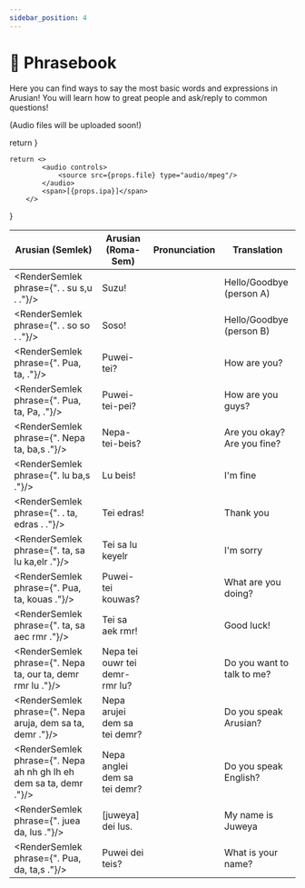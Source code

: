 ```yaml
---
sidebar_position: 4
---
```


# 📒 Phrasebook

Here you can find ways to say the most basic words and expressions in Arusian!
You will learn how to great people and ask/reply to common questions!

(Audio files will be uploaded soon!)


  return <FontRenderer size="30px" weight="200" rtl color="var(--ifm-color-primary, #794cbd)" text={props.phrase} />
}

    return <>
            <audio controls>
                <source src={props.file} type="audio/mpeg"/>
            </audio>
            <span>[{props.ipa}]</span>
        </>
}

|Arusian (Semlek)|Arusian (Roma-Sem)|Pronunciation|Translation|
|---|---|---|---|
| <RenderSemlek phrase={". . su s,u . ."}/> | Suzu! | <Audio ipa="suzu" file=""/> | Hello/Goodbye (person A) |
| <RenderSemlek phrase={". . so so . ."}/> | Soso! | <Audio ipa="soso" file=""/> | Hello/Goodbye (person B) |
| <RenderSemlek phrase={". Pua, ta, ."}/> | Puwei-tei? | <Audio ipa="puwe͡i te͡i" file=""/> | How are you? |
| <RenderSemlek phrase={". Pua, ta, Pa, ."}/> | Puwei-tei-pei? | <Audio ipa="puwe͡i te͡i pe͡i" file=""/> | How are you guys? |
| <RenderSemlek phrase={". Nepa ta, ba,s ."}/> | Nepa-tei-beis? | <Audio ipa="nɛpa te͡i be͡is" file=""/> | Are you okay? Are you fine? |
| <RenderSemlek phrase={". lu ba,s ."}/> | Lu beis! | <Audio ipa="lu be͡is" file=""/> | I'm fine |
| <RenderSemlek phrase={". . ta, edras . ."}/> | Tei edras! | <Audio ipa="te͡i ʔɛdɜʁas" file=""/> | Thank you |
| <RenderSemlek phrase={". ta, sa lu ka,elr ."}/> | Tei sa lu keyelr | <Audio ipa="te͡i sa lu kejɛlɜ" file=""/> | I'm sorry |
| <RenderSemlek phrase={". Pua, ta, kouas ."}/> | Puwei-tei kouwas? | <Audio ipa="puwe͡i te͡i ko͡uwas" file=""/> | What are you doing? |
| <RenderSemlek phrase={". ta, sa aec rmr ."}/> | Tei sa aek rmr! | <Audio ipa="te͡i sa ʔaik ɜmɜ" file=""/> | Good luck! |
| <RenderSemlek phrase={". Nepa ta, our ta, demr rmr lu ."}/> | Nepa tei ouwr tei demr-rmr lu? | <Audio ipa="nɛpa te͡i ʔo͡uwɜ te͡i demɜːmɜ lu" file=""/> | Do you want to talk to me? |
| <RenderSemlek phrase={". Nepa aruja, dem sa ta, demr ."}/> | Nepa arujei dem sa tei demr? | <Audio ipa="nɛpa ʔaʁuʒe͡i dɛm sa te͡i dɛmɜ" file=""/> | Do you speak Arusian? |
| <RenderSemlek phrase={". Nepa ah nh gh lh eh dem sa ta, demr ."}/> | Nepa anglei dem sa tei demr? | <Audio ipa="nɛpa ʔangɜle͡i dɛm sa te͡i dɛmɜ" file=""/> | Do you speak English? |
| <RenderSemlek phrase={". juea da, lus ."}/> | [juweya] dei lus. | <Audio ipa="ʒuweja de͡i lus" file=""/> | My name is Juweya |
| <RenderSemlek phrase={". Pua, da, ta,s ."}/> | Puwei dei teis? | <Audio ipa="puwe͡i de͡i te͡is" file=""/> | What is your name? |